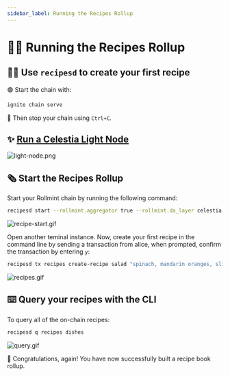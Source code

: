 ```yaml
---
sidebar_label: Running the Recipes Rollup
---
```


# 👩‍🍳 Running the Recipes Rollup

## 👩‍💻 Use `recipesd` to create your first recipe

🟢 Start the chain with:

```bash
ignite chain serve
```

🔴 Then stop your chain using `Ctrl+C`.

## ✨ [Run a Celestia Light Node](../nodes/light-node#start-the-light-node)

![light-node.png](/img/recipes/light-node.png)  

## 🗞️ Start the Recipes Rollup
Start your Rollmint chain by running the following command:

```bash
recipesd start --rollmint.aggregator true --rollmint.da_layer celestia --rollmint.da_config='{"base_url":"http://localhost:26658","timeout":60000000000,"gas_limit":6000000}' --rollmint.namespace_id 000000000000FFFF --rollmint.da_start_height 100783
```

![recipe-start.gif](/img/recipes/recipe-start.gif)

Open another teminal instance. Now, create your first recipe in the command line by sending a transaction from alice, when prompted, confirm the transaction by entering `y`:

```bash
recipesd tx recipes create-recipe salad "spinach, mandarin oranges, sliced almonds, smoked gouda, citrus vinagrette" --from alice
```

![recipes.gif](/img/recipes/recipes.gif)

## ⌨️ Query your recipes with the CLI

To query all of the on-chain recipes:

```bash
recipesd q recipes dishes
```

![query.gif](/img/recipes/query.gif)

🎉 Congratulations, again! You have now successfully built a recipe book rollup.
